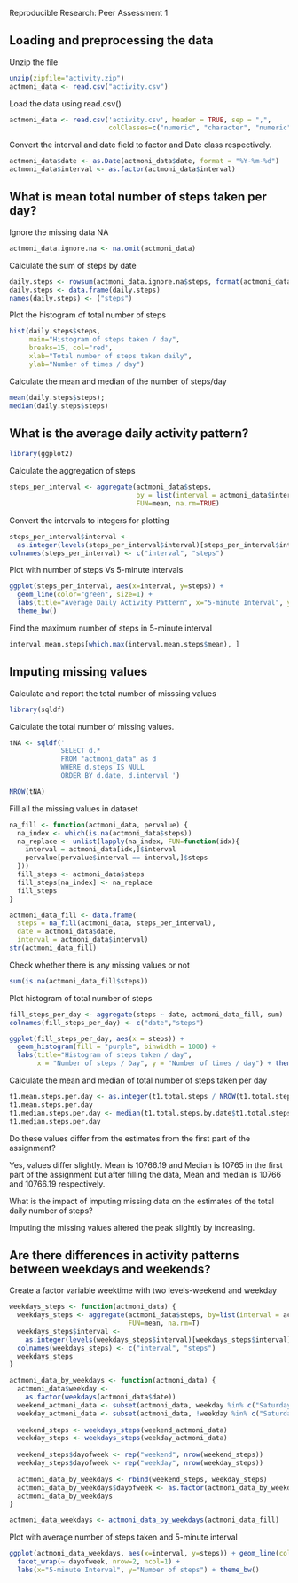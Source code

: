 Reproducible Research: Peer Assessment 1



## Loading and preprocessing the data

Unzip the file
```r
unzip(zipfile="activity.zip")
actmoni_data <- read.csv("activity.csv")
```
Load the data using read.csv()
```r
actmoni_data <- read.csv('activity.csv', header = TRUE, sep = ",",
                         colClasses=c("numeric", "character", "numeric"))
```
Convert the interval and date field to factor and Date class respectively.
```r
actmoni_data$date <- as.Date(actmoni_data$date, format = "%Y-%m-%d")
actmoni_data$interval <- as.factor(actmoni_data$interval)
```

## What is mean total number of steps taken per day?

Ignore the missing data NA
```r
actmoni_data.ignore.na <- na.omit(actmoni_data) 
```
Calculate the sum of steps by date
```r
daily.steps <- rowsum(actmoni_data.ignore.na$steps, format(actmoni_data.ignore.na$date, '%Y-%m-%d')) 
daily.steps <- data.frame(daily.steps) 
names(daily.steps) <- ("steps")
```
Plot the histogram of total number of steps
```r
hist(daily.steps$steps, 
     main="Histogram of steps taken / day",
     breaks=15, col="red",
     xlab="Total number of steps taken daily",
     ylab="Number of times / day")
```

Calculate the mean and median of the number of steps/day
```r
mean(daily.steps$steps); 
median(daily.steps$steps) 
```

## What is the average daily activity pattern?

```r
library(ggplot2)
```
Calculate the aggregation of steps
```r
steps_per_interval <- aggregate(actmoni_data$steps, 
                                by = list(interval = actmoni_data$interval),
                                FUN=mean, na.rm=TRUE)
```
Convert the intervals to integers for plotting
```r
steps_per_interval$interval <- 
  as.integer(levels(steps_per_interval$interval)[steps_per_interval$interval])
colnames(steps_per_interval) <- c("interval", "steps")
```
Plot with number of steps Vs 5-minute intervals
```r
ggplot(steps_per_interval, aes(x=interval, y=steps)) +   
  geom_line(color="green", size=1) +  
  labs(title="Average Daily Activity Pattern", x="5-minute Interval", y="Number of steps") +  
  theme_bw()
```

Find the maximum number of steps in 5-minute interval
```r
interval.mean.steps[which.max(interval.mean.steps$mean), ]
```

## Imputing missing values

Calculate and report the total number of misssing values
```r
library(sqldf)
```
Calculate the total number of missing values.

```r
tNA <- sqldf(' 
             SELECT d.*            
             FROM "actmoni_data" as d
             WHERE d.steps IS NULL 
             ORDER BY d.date, d.interval ')
```

```r
NROW(tNA) 
```
Fill all the missing values in dataset
```r
na_fill <- function(actmoni_data, pervalue) {
  na_index <- which(is.na(actmoni_data$steps))
  na_replace <- unlist(lapply(na_index, FUN=function(idx){
    interval = actmoni_data[idx,]$interval
    pervalue[pervalue$interval == interval,]$steps
  }))
  fill_steps <- actmoni_data$steps
  fill_steps[na_index] <- na_replace
  fill_steps
}

actmoni_data_fill <- data.frame(  
  steps = na_fill(actmoni_data, steps_per_interval),  
  date = actmoni_data$date,  
  interval = actmoni_data$interval)
str(actmoni_data_fill)
```
Check whether there is any missing values or not
```r
sum(is.na(actmoni_data_fill$steps))
```
Plot histogram of total number of steps
```r
fill_steps_per_day <- aggregate(steps ~ date, actmoni_data_fill, sum)
colnames(fill_steps_per_day) <- c("date","steps")

ggplot(fill_steps_per_day, aes(x = steps)) + 
  geom_histogram(fill = "purple", binwidth = 1000) + 
  labs(title="Histogram of steps taken / day", 
       x = "Number of steps / Day", y = "Number of times / day") + theme_bw()
```

Calculate the mean and median of total number of steps taken per day
```r
t1.mean.steps.per.day <- as.integer(t1.total.steps / NROW(t1.total.steps.by.date) )
t1.mean.steps.per.day
t1.median.steps.per.day <- median(t1.total.steps.by.date$t1.total.steps.by.date)
t1.median.steps.per.day
```
Do these values differ from the estimates from the first part of the assignment?

Yes, values differ slightly. Mean is 10766.19 and Median is 10765 in the first part of the assignment but after filling the data, Mean and median is 10766 and 10766.19 respectively.

What is the impact of imputing missing data on the estimates of the total daily number of steps?
 
 Imputing the missing values altered the peak slightly by increasing.

## Are there differences in activity patterns between weekdays and weekends?

Create a factor variable weektime with two levels-weekend and weekday
```r
weekdays_steps <- function(actmoni_data) {
  weekdays_steps <- aggregate(actmoni_data$steps, by=list(interval = actmoni_data$interval),
                              FUN=mean, na.rm=T)
  weekdays_steps$interval <- 
    as.integer(levels(weekdays_steps$interval)[weekdays_steps$interval])
  colnames(weekdays_steps) <- c("interval", "steps")
  weekdays_steps
}

actmoni_data_by_weekdays <- function(actmoni_data) {
  actmoni_data$weekday <- 
    as.factor(weekdays(actmoni_data$date))
  weekend_actmoni_data <- subset(actmoni_data, weekday %in% c("Saturday","Sunday"))
  weekday_actmoni_data <- subset(actmoni_data, !weekday %in% c("Saturday","Sunday"))
  
  weekend_steps <- weekdays_steps(weekend_actmoni_data)
  weekday_steps <- weekdays_steps(weekday_actmoni_data)
  
  weekend_steps$dayofweek <- rep("weekend", nrow(weekend_steps))
  weekday_steps$dayofweek <- rep("weekday", nrow(weekday_steps))
  
  actmoni_data_by_weekdays <- rbind(weekend_steps, weekday_steps)
  actmoni_data_by_weekdays$dayofweek <- as.factor(actmoni_data_by_weekdays$dayofweek)
  actmoni_data_by_weekdays
}

actmoni_data_weekdays <- actmoni_data_by_weekdays(actmoni_data_fill)
```
Plot with average number of steps taken and 5-minute interval
```r
ggplot(actmoni_data_weekdays, aes(x=interval, y=steps)) + geom_line(color="blue") + 
  facet_wrap(~ dayofweek, nrow=2, ncol=1) +
  labs(x="5-minute Interval", y="Number of steps") + theme_bw()
```

